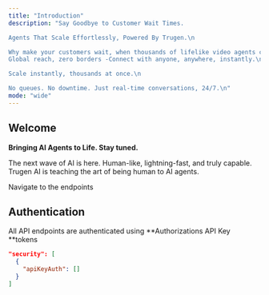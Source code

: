 ```yaml
---
title: "Introduction"
description: "Say Goodbye to Customer Wait Times.

Agents That Scale Effortlessly, Powered By Trugen.\n

Why make your customers wait, when thousands of lifelike video agents can engage them instantly? Deploy Agents that talk, listen, and act-no barriers of geography, language, or time zones. Always on. Always ready. Always human-like.\n
Global reach, zero borders -Connect with anyone, anywhere, instantly.\n

Scale instantly, thousands at once.\n

No queues. No downtime. Just real-time conversations, 24/7.\n"
mode: "wide"
---
```


## Welcome

**Bringing AI Agents to Life. Stay tuned.**

The next wave of AI is here. Human-like, lightning-fast, and truly capable. Trugen AI is teaching the art of being human to AI agents.

<Card title="MCP Endpoints" icon="leaf" href="https://truviz.mintlify.app/api-reference/endpoint/agentget">
  Navigate to the endpoints
</Card>

## Authentication

All API endpoints are authenticated using \*\*Authorizations API Key \*\*tokens

```json
"security": [
  {
    "apiKeyAuth": []
  }
]
```
